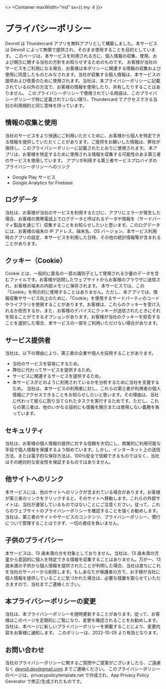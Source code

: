
<>
  <SeoHead title="プライバシーポリシー" path="/privacy-policy" />
  <Container maxWidth="md" sx={{ my: 4 }}>

# プライバシーポリシー

Devroll は Thundercard アプリを無料アプリとして構築しました。本サービスは Devroll によって無償で提供され、そのまま使用することを目的としています。
このページは、本サービスを利用される方に、個人情報の収集、使用、および開示に関する当社の方針をお知らせするためのものです。
お客様が当社のサービスをご利用になる場合、お客様は本ポリシーに関連する情報の収集および使用に同意したものとみなされます。当社が収集する個人情報は、本サービスの提供および改善のために使用されます。当社は、本プライバシーポリシーに記載されている以外の方法で、お客様の情報を使用したり、共有したりすることはありません。
このプライバシーポリシーで使用されている用語は、このプライバシーポリシーで特に定義されていない限り、Thundercard でアクセスできる当社の利用規約と同じ意味を持っています。

## 情報の収集と使用

当社のサービスをより快適にご利用いただくために、お客様から個人を特定できる情報を提供していただくことがあります。ご提供をお願いした情報は、弊社が保持し、このプライバシーポリシーに記載されたとおりに使用されます。
本アプリは、お客様を特定するために使用される情報を収集する可能性のある第三者のサービスを使用しています。
アプリが利用する第三者サービスプロバイダのプライバシーポリシーへのリンク

- <Link
    href="https://www.google.com/policies/privacy"
    target="_blank"
    rel="noreferrer"
  >
    Google Play サービス
  </Link>
- <Link
    href="https://firebase.google.com/policies/analytics"
    target="_blank"
    rel="noreferrer"
  >
    Google Analytics for Firebase
  </Link>

## ログデータ

当社は、お客様が当社のサービスを利用するたびに、アプリにエラーが発生した場合、お客様の携帯電話上でログデータと呼ばれるデータや情報を（サードパーティ製品を通じて）収集することをお知らせしたいと思います。このログデータには、お客様の端末の IP アドレス、端末名、OS バージョン、本サービス利用時のアプリの設定、本サービスを利用した日時、その他の統計情報等が含まれることがあります。

## クッキー（Cookie）

Cookie とは、一般的に匿名の一意の識別子として使用される少量のデータを含むファイルです。お客様が訪問したウェブサイトからお客様のブラウザに送信され、お客様の端末の内部メモリに保存されます。
本サービスでは、この「Cookie」を明示的に使用することはありません。ただし、本アプリでは、情報収集やサービス向上のために、「Cookie」を使用するサードパーティのコードやライブラリを使用することがあります。お客様は、これらのクッキーを受け入れるか拒否するか、また、お客様のデバイスにクッキーが送信されたときにそれを知ることができるオプションがあります。お客様が当社のクッキーを拒否することを選択した場合、本サービスの一部をご利用いただけない場合があります。

## サービス提供者

当社は、以下の理由により、第三者の企業や個人を採用することがあります。

- 当社のサービスを容易にするため。
- 弊社に代わってサービスを提供するため。
- サービスに関連するサービスを提供するため。
- 本サービスがどのように利用されているかを分析するために当社を支援するため。
  当社は、本サービスの利用者に対し、これらの第三者が利用者の個人情報にアクセスできることをお知らせしたいと思います。その理由は、当社に代わって彼らに割り当てられたタスクを実行するためです。ただし、これらの第三者は、他のいかなる目的にも情報を開示または使用しない義務を負っています。

## セキュリティ

当社は、お客様の個人情報の提供に対する信頼を大切にし、商業的に利用可能な手段で個人情報を保護するよう努めています。しかし、インターネット上の送信方法、または電子的な保存方法は、100％安全で信頼できるものではなく、当社はその絶対的な安全性を保証するものではありません。

## 他サイトへのリンク

本サービスには、他のサイトへのリンクが含まれている場合があります。お客様が第三者のリンクをクリックすると、そのサイトへ移動します。これらの外部サイトは、当社が運営しているものではないことにご注意ください。従って、これらのウェブサイトのプライバシーポリシーを確認することを強くお勧めします。当社は、第三者のサイトやサービスのコンテンツ、プライバシーポリシー、慣行について管理することはできず、一切の責任を負いません。

## 子供のプライバシー

本サービスは、13 歳未満の方を対象としておりません。当社は、13 歳未満の児童から意図的に個人を特定できる情報を収集することはありません。万が一、13 歳未満の子供から個人情報を提供されたことが判明した場合、当社は直ちにこれを当社のサーバーから削除します。もしあなたが保護者の方で、お子様が当社に個人情報を提供していることに気づかれた場合は、必要な措置を取らせていただきますので、当社までご連絡ください。

## 本プライバシーポリシーの変更

当社は、本プライバシーポリシーを随時更新することがあります。従って、お客様はこのページを定期的にご覧になり、変更を確認されることをお勧めします。当社は、本ページに新しいプライバシーポリシーを掲載することにより、変更内容をお客様に通知します。
このポリシーは、2022-10-29 より有効となります。

## お問い合わせ

当社のプライバシーポリシーに関するご質問やご提案がございましたら、ご遠慮なく devroll.dev@gmail.com までご連絡ください。
このプライバシーポリシーのページは、<Link href="https://privacypolicytemplate.net" target="_blank" rel="noreferrer">privacypolicytemplate.net</Link> で作成され、<Link href="https://app-privacy-policy-generator.nisrulz.com" target="_blank" rel="noreferrer">App Privacy Policy Generator</Link> で修正/生成されたものです。

  </Container>
</>

